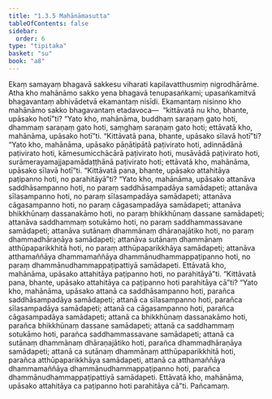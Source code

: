 ```yaml
---
title: "1.3.5 Mahānāmasutta"
tableOfContents: false
sidebar:
  order: 6
type: "tipitaka"
basket: "su"
book: "a8"
---
```



<DynamicBreadcrumb />

<Division number="25" book="a8" bookNo="17" page="55">

<Paragraph number="252" book="a8">
Ekaṃ samayaṃ bhagavā sakkesu viharati kapilavatthusmiṃ nigrodhārāme. Atha kho mahānāmo sakko yena bhagavā tenupasaṅkami; upasaṅkamitvā bhagavantaṃ abhivādetvā ekamantaṃ nisīdi. Ekamantaṃ nisinno kho mahānāmo sakko bhagavantaṃ etadavoca—  “kittāvatā nu kho, bhante, upāsako hotī”ti? “Yato kho, mahānāma, buddhaṃ saraṇaṃ gato hoti, dhammaṃ saraṇaṃ gato hoti, saṃghaṃ saraṇaṃ gato hoti; ettāvatā kho, mahānāma, upāsako hotī”ti.
</Paragraph>

<Paragraph number="253" book="a8">
“Kittāvatā pana, bhante, upāsako sīlavā hotī”ti? “Yato kho, mahānāma, upāsako pāṇātipātā paṭivirato hoti, adinnādānā paṭivirato hoti, kāmesumicchācārā paṭivirato hoti, musāvādā paṭivirato hoti, surāmerayamajjapamādaṭṭhānā paṭivirato hoti; ettāvatā kho, mahānāma, upāsako sīlavā hotī”ti.
</Paragraph>

<Paragraph number="254" book="a8">
“Kittāvatā pana, bhante, upāsako attahitāya paṭipanno hoti, no parahitāyā”ti? “Yato kho, mahānāma, upāsako attanāva saddhāsampanno hoti, no paraṃ saddhāsampadāya samādapeti; attanāva sīlasampanno hoti, no paraṃ sīlasampadāya samādapeti; attanāva cāgasampanno hoti, no paraṃ cāgasampadāya samādapeti; attanāva bhikkhūnaṃ dassanakāmo hoti, no paraṃ bhikkhūnaṃ dassane samādapeti; attanāva saddhammaṃ sotukāmo hoti, no paraṃ saddhammassavane samādapeti; attanāva sutānaṃ dhammānaṃ dhāraṇajātiko hoti, no paraṃ dhammadhāraṇāya samādapeti; attanāva sutānaṃ dhammānaṃ atthūpaparikkhitā hoti, no paraṃ atthūpaparikkhāya samādapeti; attanāva atthamaññāya dhammamaññāya dhammānudhammappaṭipanno hoti, no paraṃ dhammānudhammappaṭipattiyā samādapeti. Ettāvatā kho, mahānāma, upāsako attahitāya paṭipanno hoti, no parahitāyā”ti.
</Paragraph>

<Paragraph number="255" book="a8">
“Kittāvatā pana, bhante, upāsako attahitāya ca paṭipanno hoti parahitāya cā”ti? “Yato kho, mahānāma, upāsako attanā ca saddhāsampanno hoti, parañca saddhāsampadāya samādapeti; attanā ca sīlasampanno hoti, parañca sīlasampadāya samādapeti; attanā ca cāgasampanno hoti, parañca cāgasampadāya samādapeti; attanā ca bhikkhūnaṃ dassanakāmo hoti, parañca bhikkhūnaṃ dassane samādapeti; attanā ca saddhammaṃ sotukāmo hoti, parañca saddhammassavane samādapeti; attanā ca sutānaṃ dhammānaṃ dhāraṇajātiko hoti, parañca dhammadhāraṇāya samādapeti; attanā ca sutānaṃ dhammānaṃ atthūpaparikkhitā hoti, parañca atthūpaparikkhāya samādapeti, attanā ca atthamaññāya dhammamaññāya dhammānudhammappaṭipanno hoti, parañca dhammānudhammappaṭipattiyā samādapeti. Ettāvatā kho, mahānāma, upāsako attahitāya ca paṭipanno hoti parahitāya cā”ti.

</Paragraph>
</Division>

<Paragraph number="256" type="center" book="a8">
Pañcamaṃ.
</Paragraph>